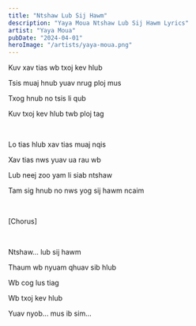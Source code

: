 ```yaml
---
title: "Ntshaw Lub Sij Hawm"
description: "Yaya Moua Ntshaw Lub Sij Hawm Lyrics"
artist: "Yaya Moua"
pubDate: "2024-04-01"
heroImage: "/artists/yaya-moua.png"
---
```


Kuv xav tias wb txoj kev hlub

Tsis muaj hnub yuav nrug ploj mus

Txog hnub no tsis li qub

Kuv txoj kev hlub twb ploj tag

<br />

Lo tias hlub xav tias muaj nqis

Xav tias nws yuav ua rau wb

Lub neej zoo yam li siab ntshaw

Tam sig hnub no nws yog sij hawm ncaim

<br />

[Chorus]

<br />

Ntshaw... lub sij hawm

Thaum wb nyuam qhuav sib hlub

Wb cog lus tiag

Wb txoj kev hlub

Yuav nyob... mus ib sim...

